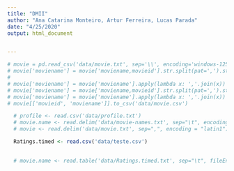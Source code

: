 ---
title: "DMII"
author: "Ana Catarina Monteiro, Artur Ferreira, Lucas Parada"
date: "4/25/2020"
output: html_document


---
```{python}
# movie = pd.read_csv('data/movie.txt', sep='\\', encoding='windows-1252')
# movie['moviename'] = movie['moviename,movieid'].str.split(pat=',').str[:-1]
# 
# movie['moviename'] = movie['moviename'].apply(lambda x: ','.join(x))
# movie['moviename'] = movie['moviename,movieid'].str.split(pat=',').str[:-1]
# movie['moviename'] = movie['moviename'].apply(lambda x: ','.join(x))
# movie[['movieid', 'moviename']].to_csv('data/movie.csv')
```


```{r setup, include=FALSE}
  
  # profile <- read.csv('data/profile.txt')
  # movie.name <- read.delim('data/movie-names.txt', sep="\t", encoding = "latin1")
  # movie <- read.delim('data/movie.txt', sep=",", encoding = "latin1")

  Ratings.timed <- read.csv('data/teste.csv')
  

  # movie.name <- read.table('data/Ratings.timed.txt', sep="\t", fileEncoding="latin1")
  
  
  


  

```
